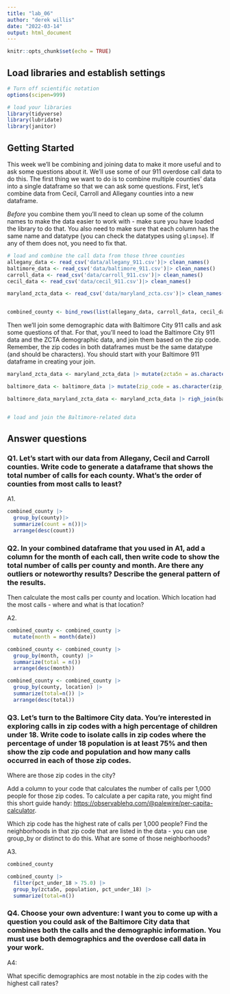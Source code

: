 ```yaml
---
title: "lab_06"
author: "derek willis"
date: "2022-03-14"
output: html_document
---
```


```r
knitr::opts_chunk$set(echo = TRUE)
```

## Load libraries and establish settings

```r
# Turn off scientific notation
options(scipen=999)

# load your libraries
library(tidyverse)
library(lubridate)
library(janitor)

```

## Getting Started

This week we'll be combining and joining data to make it more useful and to ask some questions about it. We'll use some of our 911 overdose call data to do this. The first thing we want to do is to combine multiple counties' data into a single dataframe so that we can ask some questions. First, let's combine data from Cecil, Carroll and Allegany counties into a new dataframe.

*Before* you combine them you'll need to clean up some of the column names to make the data easier to work with - make sure you have loaded the library to do that. You also need to make sure that each column has the same name and datatype (you can check the datatypes using `glimpse`). If any of them does not, you need to fix that.

```r
# load and combine the call data from those three counties
allegany_data <- read_csv('data/allegany_911.csv')|> clean_names()
baltimore_data <- read_csv('data/baltimore_911.csv')|> clean_names()
carroll_data <- read_csv('data/carroll_911.csv')|> clean_names()
cecil_data <- read_csv('data/cecil_911.csv')|> clean_names()

maryland_zcta_data <- read_csv('data/maryland_zcta.csv')|> clean_names()


combined_county <- bind_rows(list(allegany_data, carroll_data, cecil_data))

```

Then we'll join some demographic data with Baltimore City 911 calls and ask some questions of that. For that, you'll need to load the Baltimore City 911 data and the ZCTA demographic data, and join them based on the zip code. Remember, the zip codes in both dataframes must be the same datatype (and should be characters). You should start with your Baltimore 911 dataframe in creating your join.

```r

maryland_zcta_data <- maryland_zcta_data |> mutate(zcta5n = as.character(zcta5n))

baltimore_data <- baltimore_data |> mutate(zip_code = as.character(zip_code))

baltimore_data_maryland_zcta_data <- maryland_zcta_data |> righ_join(baltimore_data, join_by(zcta5n == zip_code))


# load and join the Baltimore-related data

```

## Answer questions

### Q1. Let's start with our data from Allegany, Cecil and Carroll counties. Write code to generate a dataframe that shows the total number of calls for each county. What's the order of counties from most calls to least?

A1.

```r

combined_county |>
  group_by(county)|>
  summarize(count = n())|>
  arrange(desc(count))
```

### Q2. In your combined dataframe that you used in A1, add a column for the month of each call, then write code to show the total number of calls per county and month. Are there any outliers or noteworthy results? Describe the general pattern of the results.

Then calculate the most calls per county and location. Which location had the most calls - where and what is that location?

A2.

```r
combined_county <- combined_county |>
  mutate(month = month(date))

combined_county <- combined_county |>
  group_by(month, county) |>
  summarize(total = n())
  arrange(desc(month))

combined_county <- combined_county |>
  group_by(county, location) |>
  summarize(total=n()) |>
  arrange(desc(total))

```

### Q3. Let's turn to the Baltimore City data. You're interested in exploring calls in zip codes with a high percentage of children under 18. Write code to isolate calls in zip codes where the percentage of under 18 population is at least 75% and then show the zip code and population and how many calls occurred in each of those zip codes.

Where are those zip codes in the city?

Add a column to your code that calculates the number of calls per 1,000 people for those zip codes. To calculate a per capita rate, you might find this short guide handy: [https://observablehq.com/\@palewire/per-capita-calculator](https://observablehq.com/@palewire/per-capita-calculator){.uri}.

Which zip code has the highest rate of calls per 1,000 people? Find the neighborhoods in that zip code that are listed in the data - you can use group_by or distinct to do this. What are some of those neighborhoods?

A3.

```r
combined_county

combined_county |>
  filter(pct_under_18 > 75.0) |>
  group_by(zcta5n, population, pct_under_18) |>
  summarize(total=n())

```

### Q4. Choose your own adventure: I want you to come up with a question you could ask of the Baltimore City data that combines both the calls and the demographic information. You must use both demographics and the overdose call data in your work.

A4:

What specific demographics are most notable in the zip codes with the highest call rates?

```r
```
